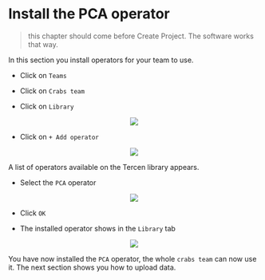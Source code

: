 # Install the PCA operator


> this chapter should come before Create Project. The software works that way.

In this section you install operators for your team to use.

* Click on `Teams`

* Click on `Crabs team`

* Click on `Library`

<center><img src="images/Click_on_crabs_team_library.png"></center>

* Click on `+ Add operator`

<center><img src="images/Click_on_add_operator.png"></center>

A list of operators available on the Tercen library appears.

* Select the `PCA` operator

<center><img src="images/Select_PCA_operator.png"></center>

* Click `OK`

* The installed operator shows in the `Library` tab

<center><img src="images/View_PCA_operator_done.png"></center>

You have now installed the `PCA` operator, the whole `crabs team` can now use it. The next section shows you how to upload data.

